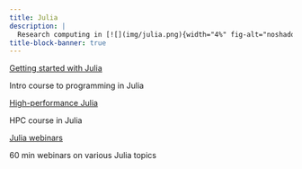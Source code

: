 ```yaml
---
title: Julia
description: |
  Research computing in [![](img/julia.png){width="4%" fig-alt="noshadow"}](https://julialang.org/)
title-block-banner: true
---
```


:::{layout="[[5, 5], [5, -5]]"}

:::{.card2 .mb-3}

:::{.card-body2}

[Getting started with Julia](top_intro.qmd){.card-title2 .stretched-link}

[Intro course to programming in Julia]{.text-muted}

:::

:::

:::{.card2 .mb-3}

:::{.card-body2}

[High-performance Julia](top_hpc.qmd){.card-title2 .stretched-link}

[HPC course in Julia]{.text-muted}

:::

:::

:::{.card2 .mb-3}

:::{.card-body2}

[Julia webinars](makie.qmd){.card-title2 .stretched-link}

[60 min webinars on various Julia topics]{.text-muted}

:::

:::

::::
